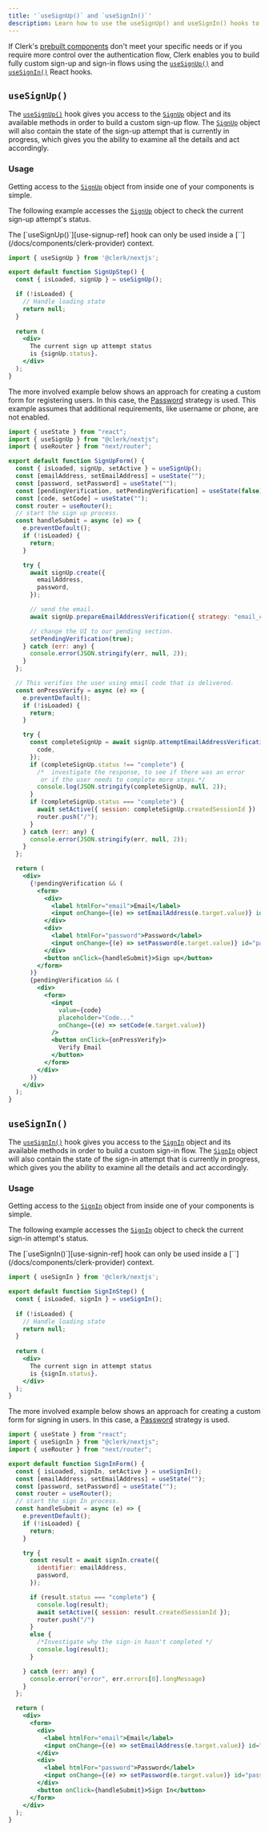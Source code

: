 ```yaml
---
title: '`useSignUp()` and `useSignIn()`'
description: Learn how to use the useSignUp() and useSignIn() hooks to build a custom sign-up and sign-in flow.
---
```


If Clerk's [prebuilt components](/docs/components/overview) don't meet your specific needs or if you require more control over the authentication flow, Clerk enables you to build fully custom sign-up and sign-in flows using the [`useSignUp()`][use-signup-ref] and [`useSignIn()`][use-signin-ref] React hooks.

## `useSignUp()`

The [`useSignUp()`][use-signup-ref] hook gives you access to the [`SignUp`][signup-ref] object and its available methods in order to build a custom sign-up flow. The [`SignUp`][signup-ref] object will also contain the state of the sign-up attempt that is currently in progress, which gives you the ability to examine all the details and act accordingly.

### Usage

Getting access to the [`SignUp`][signup-ref] object from inside one of your components is simple.

The following example accesses the [`SignUp`][signup-ref] object to check the current sign-up attempt's status.

<Callout type="info">
  The [`useSignUp()`][use-signup-ref] hook can only be used inside a [`<ClerkProvider>`](/docs/components/clerk-provider) context.
</Callout>

```jsx
import { useSignUp } from '@clerk/nextjs';

export default function SignUpStep() {
  const { isLoaded, signUp } = useSignUp();

  if (!isLoaded) {
    // Handle loading state
    return null;
  }
  
  return (
    <div>
      The current sign up attempt status 
      is {signUp.status}.
    </div>
  );
}
```

The more involved example below shows an approach for creating a custom form for registering users. In this case, the [Password](/docs/custom-flows/email-password) strategy is used. This example assumes that additional requirements, like username or phone, are not enabled. 

```jsx
import { useState } from "react";
import { useSignUp } from "@clerk/nextjs";
import { useRouter } from "next/router";

export default function SignUpForm() {
  const { isLoaded, signUp, setActive } = useSignUp();
  const [emailAddress, setEmailAddress] = useState("");
  const [password, setPassword] = useState("");
  const [pendingVerification, setPendingVerification] = useState(false);
  const [code, setCode] = useState("");
  const router = useRouter();
  // start the sign up process.
  const handleSubmit = async (e) => {
    e.preventDefault();
    if (!isLoaded) {
      return;
    }

    try {
      await signUp.create({
        emailAddress,
        password,
      });

      // send the email.
      await signUp.prepareEmailAddressVerification({ strategy: "email_code" });

      // change the UI to our pending section.
      setPendingVerification(true);
    } catch (err: any) {
      console.error(JSON.stringify(err, null, 2));
    }
  };

  // This verifies the user using email code that is delivered.
  const onPressVerify = async (e) => {
    e.preventDefault();
    if (!isLoaded) {
      return;
    }

    try {
      const completeSignUp = await signUp.attemptEmailAddressVerification({
        code,
      });
      if (completeSignUp.status !== "complete") {
        /*  investigate the response, to see if there was an error
         or if the user needs to complete more steps.*/
        console.log(JSON.stringify(completeSignUp, null, 2));
      }
      if (completeSignUp.status === "complete") {
        await setActive({ session: completeSignUp.createdSessionId })
        router.push("/");
      }
    } catch (err: any) {
      console.error(JSON.stringify(err, null, 2));
    }
  };

  return (
    <div>
      {!pendingVerification && (
        <form>
          <div>
            <label htmlFor="email">Email</label>
            <input onChange={(e) => setEmailAddress(e.target.value)} id="email" name="email" type="email" />
          </div>
          <div>
            <label htmlFor="password">Password</label>
            <input onChange={(e) => setPassword(e.target.value)} id="password" name="password" type="password" />
          </div>
          <button onClick={handleSubmit}>Sign up</button>
        </form>
      )}
      {pendingVerification && (
        <div>
          <form>
            <input
              value={code}
              placeholder="Code..."
              onChange={(e) => setCode(e.target.value)}
            />
            <button onClick={onPressVerify}>
              Verify Email
            </button>
          </form>
        </div>
      )}
    </div>
  );
}
```

## `useSignIn()`

The [`useSignIn()`][use-signin-ref] hook gives you access to the [`SignIn`][signin-ref] object and its available methods in order to build a custom sign-in flow. The [`SignIn`][signin-ref] object will also contain the state of the sign-in attempt that is currently in progress, which gives you the ability to examine all the details and act accordingly.

### Usage

Getting access to the [`SignIn`][signin-ref] object from inside one of your components is simple.

The following example accesses the [`SignIn`][signin-ref] object to check the current sign-in attempt's status.

<Callout type="info">
  The [`useSignIn()`][use-signin-ref] hook can only be used inside a [`<ClerkProvider>`](/docs/components/clerk-provider) context.
</Callout>

```jsx
import { useSignIn } from '@clerk/nextjs';

export default function SignInStep() {
  const { isLoaded, signIn } = useSignIn();
  
  if (!isLoaded) {
    // Handle loading state
    return null;
  }
  
  return (
    <div>
      The current sign in attempt status 
      is {signIn.status}.
    </div>
  );
}
```

The more involved example below shows an approach for creating a custom form for signing in users. In this case, a [Password](/docs/custom-flows/email-password) strategy is used.

```jsx
import { useState } from "react";
import { useSignIn } from "@clerk/nextjs";
import { useRouter } from "next/router";

export default function SignInForm() {
  const { isLoaded, signIn, setActive } = useSignIn();
  const [emailAddress, setEmailAddress] = useState("");
  const [password, setPassword] = useState("");
  const router = useRouter();
  // start the sign In process.
  const handleSubmit = async (e) => {
    e.preventDefault();
    if (!isLoaded) {
      return;
    }

    try {
      const result = await signIn.create({
        identifier: emailAddress,
        password,
      });

      if (result.status === "complete") {
        console.log(result);
        await setActive({ session: result.createdSessionId });
        router.push("/")
      }
      else {
        /*Investigate why the sign-in hasn't completed */
        console.log(result);
      }

    } catch (err: any) {
      console.error("error", err.errors[0].longMessage)
    }
  };

  return (
    <div>
      <form>
        <div>
          <label htmlFor="email">Email</label>
          <input onChange={(e) => setEmailAddress(e.target.value)} id="email" name="email" type="email" />
        </div>
        <div>
          <label htmlFor="password">Password</label>
          <input onChange={(e) => setPassword(e.target.value)} id="password" name="password" type="password" />
        </div>
        <button onClick={handleSubmit}>Sign In</button>
      </form>
    </div>
  );
}
```

[use-signup-ref]: /docs/references/react/use-sign-up
[use-signin-ref]: /docs/references/react/use-sign-in
[signup-ref]: /docs/references/javascript/sign-up/sign-up
[signin-ref]: /docs/references/javascript/sign-in/sign-in